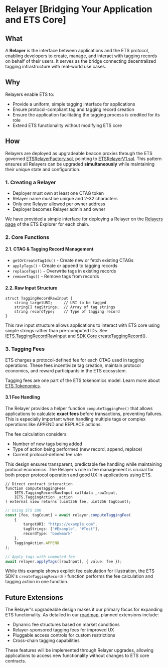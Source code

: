 
# Relayer <Icon src="/icons/relayer.svg" size={36} alt="Relayer Icon" /> [Bridging Your Application and ETS Core]

## What
A **Relayer** is the interface between applications and the ETS protocol, enabling developers to create, manage, and interact with tagging records on behalf of their users. It serves as the bridge connecting decentralized tagging infrastructure with real-world use cases.

<ModalImage
  src="/concepts/create-tagging-record.png"
  alt="Tagging Record Creation"
/>
## Why
Relayers enable ETS to:
- Provide a uniform, simple tagging interface for applications
- Ensure protocol-compliant tag and tagging record creation
- Ensure the application facilitating the tagging process is credited for its role
- Extend ETS functionality without modifying ETS core

## How
Relayers are deployed as upgradeable beacon proxies through the ETS governed [ETSRelayerFactory.sol](https://github.com/ethereum-tag-service/ets/blob/main/packages/contracts/contracts/ETSRelayerFactory.sol), pointing to [ETSRelayerV1.sol](https://github.com/ethereum-tag-service/ets/blob/main/packages/contracts/contracts/relayers/ETSRelayerV1.sol). This pattern ensures all Relayers can be upgraded **simultaneously** while maintaining their unique state and configuration.


### 1. Creating a Relayer
- Deployer must own at least one CTAG token
- Relayer name must be unique and 2-32 characters
- Only one Relayer allowed per owner address
- Deployer becomes Relayer admin and owner

<Callout type="info">We have provided a simple interface for deploying a Relayer on the [Relayers page](https://arbitrumsepolia.app.ets.xyz/explore/relayers) of the ETS Explorer for each chain.</Callout>

### 2. Core Functions
#### 2.1. CTAG & Tagging Record Management
- `getOrCreateTagIds()` - Create new or fetch existing CTAGs
- `applyTags()` - Create or append to tagging records
- `replaceTags()` - Overwrite tags in existing records
- `removeTags()` - Remove tags from records

#### 2.2. Raw Input Structure
```solidity
struct TaggingRecordRawInput {
    string targetURI;     // URI to be tagged
    string[] tagStrings;  // Array of tag strings
    string recordType;    // Type of tagging record
}
```
This raw input structure allows applications to interact with ETS core using simple strings rather than pre-computed IDs. See [IETS.TaggingRecordRawInput](/docs/contracts/reference/IETS#taggingrecordrawinput) and [SDK Core createTaggingRecord()](/docs/sdk-core/getting-started#simple-create-tagging-record).


### 3. Tagging Fees
ETS charges a protocol-defined fee for each CTAG used in tagging operations. These fees incentivize tag creation, maintain protocol economics, and reward participants in the ETS ecosystem.


<Callout type="info">Tagging fees are one part of the ETS tokenomics model. Learn more about [ETS Tokenomics](/docs/tokenomics).</Callout>


#### 3.1 Fee Handling
The Relayer provides a helper function `computeTaggingFee()` that allows applications to calculate **exact fees** before transactions, preventing failures. This is especially important when handling multiple tags or complex operations like APPEND and REPLACE actions.

The fee calculation considers:
- Number of new tags being added
- Type of action being performed (new record, append, replace)
- Current protocol-defined fee rate

This design ensures transparent, predictable fee handling while maintaining protocol economics. The Relayer's role in fee management is crucial for both proper protocol operation and good UX in applications using ETS.

```solidity
// Direct contract interaction
function computeTaggingFee(
    IETS.TaggingRecordRawInput calldata _rawInput,
    IETS.TaggingAction _action
) external view returns (uint256 fee, uint256 tagCount);
```

```typescript
// Using ETS SDK
const [fee, tagCount] = await relayer.computeTaggingFee(
    {
        targetURI: "https://example.com",
        tagStrings: ["#Example", "#Test"],
        recordType: "bookmark"
    },
    TaggingAction.APPEND
);

// Apply tags with computed fee
await relayer.applyTags([rawInput], { value: fee });

```

<Callout type="info">While this example shows explicit fee calculation for illustration, the ETS SDK's `createTaggingRecord()` function performs the fee calculation and tagging action in one function.</Callout>

## Future Extensions
The Relayer's upgradeable design makes it our primary focus for expanding ETS functionality. As detailed in our [roadmap](/docs/roadmap), planned extensions include:

- Dynamic fee structures based on market conditions
- Relayer-sponsored tagging fees for improved UX
- Pluggable access controls for custom restrictions
- Cross-chain tagging capabilities

These features will be implemented through Relayer upgrades, allowing applications to access new functionality without changes to ETS core contracts.
